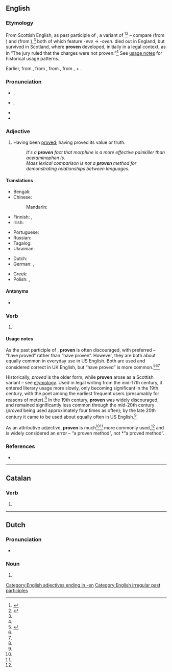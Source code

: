 {{also|provén|prøven}}
==English==

===Etymology===
From Scottish English, as past participle of {{m|en|preve}}, a {{etyl|enm|en}} variant of {{m|en|prove}}<ref name="ahd">{{R:American Heritage 2000|prove}}</ref><ref name="mw">{{R:Merriam Webster Online|prove}}</ref> – compare {{m|en|woven}} (from {{m|en|weave}}) and {{m|en|cloven}} (from {{m|en|cleave}}),<ref name="ahd" /> both of which feature ''-eve'' → ''-oven''. {{m|en||Preve}} died out in England, but survived in Scotland, where '''proven''' developed, initially in a legal context, as in “The jury ruled that the charges were not proven.”<ref name="ahd" /> See [[#Usage notes|usage notes]] for historical usage patterns.

Earlier, from {{etyl|LL.|en}} {{m|la|probō||test, try, examine, approve, show to be good or fit, prove|pos=verb}}, from {{m|la|probus||good, worthy, excellent}}, from {{etyl|ine-pro|en}} {{m|ine-pro|*pro-bhwo-||being in front, prominent}}, from {{etyl|ine-pro|en}} {{m|ine-pro|*pro-}}, {{m|ine-pro|*per-||toward}} + {{etyl|ine-pro|en}} {{m|ine-pro|*bhu-||to be}}.

===Pronunciation===
* {{a|UK}} {{enPR|pro͞oʹvən|prōʹvən}}, {{IPA|/ˈpɹuːvən/|/ˈpɹəʊvən/|lang=en}}
* {{a|US}} {{enPR|pro͞oʹvən}}, {{IPA|/ˈpɹuvən/|lang=en}}
* {{rhymes|uːvən|əʊvən|lang=en}}
* {{hyphenation|prov|en|lang=en}}

===Adjective===
{{en-adj}}

# Having been [[prove]]d; having proved its value or truth.
#: ''It's a '''proven''' fact that morphine is a more effective painkiller than acetaminophen is.''
#: ''Mass lexical comparison is not a '''proven''' method for demonstrating relationships between languages.''

====Translations====
{{trans-top|having been proved}}
* Bengali: {{t|bn|প্রমাণিত|tr=prômanit|sc=Beng}}
* Chinese:
*: Mandarin: {{t-needed|cmn}}
* Finnish: {{t+|fi|todennettu}}, {{t+|fi|todistettu}}
* Irish: {{t|ga|dearfa}}
{{trans-mid}}
* Portuguese: {{t+|pt|provado|m}}
* Russian: {{t-needed|ru}}
* Tagalog: {{t|tl|diyama}}
* Ukrainian: {{t|uk|доведений}}
{{trans-bottom}}

{{checktrans-top}}
* Dutch: {{t+check|nl|bewezen}}
* German: {{t+check|de|bewiesen}}, {{t+check|de|nachgewiesen}}
{{trans-mid}}
* Greek: {{t+check|el|αποδεδειγμένος}}
* Polish: {{t-check|pl|dowiedziony|m}}, {{t-check|pl|sprawdzony|m}}
{{trans-bottom}}

====Antonyms====
* {{l|en|unproven}}

===Verb===
{{head|en|past participle}}

# {{lb|en|often|_|discouraged}} {{past participle of|prove|lang=en|nocat=1}}

====Usage notes====
As the past participle of {{m|en|prove}}, '''proven''' is often discouraged, with {{m|en|proved}} preferred – “have proved” rather than “have proven”. However, they are both about equally common in everyday use in US English. Both are used and considered correct in UK English, but “have proved” is more common.<ref name=oed>{{R:Oxford Dictionaries Online|prove}}</ref><ref name="ahd"/><ref name="mw"/>

Historically, ''proved'' is the older form, while '''proven''' arose as a Scottish variant – see [[#Etymology|etymology]]. Used in legal writing from the mid-17th century, it entered literary usage more slowly, only becoming significant in the 19th century, with the poet {{w|Alfred, Lord Tennyson}} among the earliest frequent users (presumably for reasons of meter).<ref name="mw"/> In the 19th century, '''proven''' was widely discouraged, and remained significantly less common through the mid-20th century (''proved'' being used approximately four times as often); by the late 20th century it came to be used about equally often in US English.<ref name="mw"/>

As an attributive adjective, '''proven''' is much<ref name="mw"/><ref name=oed/> more commonly used,<ref name="ahd"/> and {{m|en|proved}} is widely considered an error – “a proven method”, not *“a proved method”.

===References===
<references/>
* {{R:Brians 2008|proved|proved/proven}}

[[Category:English adjectives ending in -en]]
[[Category:English irregular past participles]]

----

==Catalan==

===Verb===
{{head|ca|verb form}}

# {{ca-verb form of|p=3|n=pl|t=pres|m=ind|provar}}

----

==Dutch==

===Pronunciation===
* {{audio|Nl-proven.ogg|Audio|lang=nl}}

===Noun===
{{head|nl|noun plural form}}

# {{nl-noun form of|pl|prove}}
